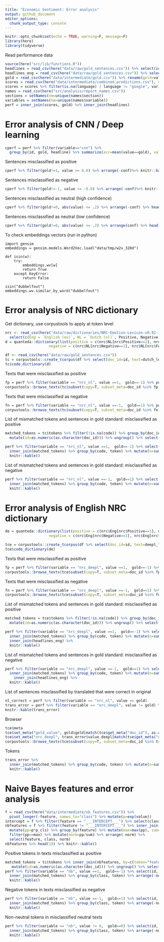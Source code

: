 ```yaml
---
title: "Economic Sentiment: Error analysis"
output: github_document
editor_options: 
  chunk_output_type: console
---
```


```r
knitr::opts_chunk$set(echo = TRUE, warning=F, message=F)
library(here)
library(tidyverse)
```

Read performance data

```r
source(here("src/lib/functions.R"))
headlines = read_csv(here("data/raw/gold_sentences.csv")) %>% select(id, headline)
headlines_eng = read_csv(here("data/raw/gold_sentences.csv")) %>% select(id, deepl)
gold = read_csv(here("data/intermediate/gold.csv")) %>% rename(gold=value)
scores = read_csv(here("data/intermediate/combined_predictions.csv"), col_types = "iccccddd")
scores = scores %>% filter(is.na(language) | language != "google", variable != "recessie", variable != "boukes")  %>% mutate(value=trichotomize(value))
names = read_csv(here("src/analysis/report_names.csv"))
sections = setNames(nm=unique(names$section))
variables = setNames(nm=unique(names$variable))
perf = inner_join(scores, gold) %>% inner_join(headlines)
```

# Error analysis of CNN / Deep learning

```r
cperf = perf %>% filter(variable=="cnn") %>% 
  group_by(id, gold, headline) %>% summarize(acc=mean(value==gold), value=mean(value), conf=mean(confidence)) 
```

Sentences misclassified as positive

```r
cperf %>% filter(gold!=1, value >= 0.8) %>% arrange(-conf)%>% knitr::kable()
```

Sentences misclassified as negative

```r
cperf %>% filter(gold!=-1, value <= -0.8) %>% arrange(-conf)%>% knitr::kable()
```

Sentences misclassified as neutral (high confidence)

```r
cperf %>% filter(gold!=0, abs(value) <= .2) %>% arrange(-conf) %>% head(10) %>% knitr::kable()
```


Sentences misclassified as neutral (low confidence)

```r
cperf %>% filter(gold!=0, abs(value) <= .2) %>% arrange(conf) %>% head(10) %>% knitr::kable()
```

To check embeddings vectors (run in python)

```
import gensim
embeddings = gensim.models.Word2Vec.load("data/tmp/w2v_320d")

def isin(w):
    try:
        embeddings.wv[w]
        return True
    except KeyError:
        return False

isin("dubbelfout")
embeddings.wv.similar_by_word("dubbelfout")
```

# Error analysis of NRC dictionary

Get dictionary, use corpustools to apply at token level

```r
nrc <- read_csv(here("data/raw/dictionaries/NRC-Emotion-Lexicon-v0.92-In105Languages-Nov2017Translations.csv")) %>%
  select(c(Eng = `English (en)`, NL = `Dutch (nl)`, Positive, Negative, Fear, Trust))
d = quanteda::dictionary(list(positive = c(nrc$NL[nrc$Positive==1], nrc$NL[nrc$Trust==1]),
                    negative = c(nrc$NL[nrc$Negative==1], nrc$NL[nrc$Fear==1])))

df <- read_csv(here("data/raw/gold_sentences.csv"))
tc = corpustools::create_tcorpus(df %>% select(doc_id=id, text=dutch_lemmas))
tc$code_dictionary(d)
```

Texts that were misclassified as positive 

```r
fp = perf %>% filter(variable == "nrc_nl", value ==1,  gold==-1) %>% pull(id)
corpustools::browse_texts(tc$subset(copy=T, subset_meta=doc_id %in% fp), category="code") 
```

Texts that were misclassified as negative

```r
fn = perf %>% filter(variable == "nrc_nl", value ==-1,  gold==1) %>% pull(id)
corpustools::browse_texts(tc$subset(copy=T, subset_meta=doc_id %in% fn), category="code") 
```

List of mismatched tokens and sentences in gold standard: misclassified as positive

```r
matched_tokens = tc$tokens %>% filter(!is.na(code)) %>% group_by(doc_id, token, code) %>% summarize(n=n()) %>% 
  mutate(id=as.numeric(as.character(doc_id))) %>% ungroup() %>% select(-doc_id)

perf %>% filter(variable == "nrc_nl", value ==1,  gold==-1) %>% select(id, gold, value, headline) %>% 
  inner_join(matched_tokens) %>% group_by(code, token) %>% mutate(n=sum(n)) %>% arrange(-n) %>% filter(code=="positive") %>% 
  knitr::kable()
```

List of mismatched tokens and sentences in gold standard: misclassified as negative

```r
perf %>% filter(variable == "nrc_nl", value ==-1,  gold==1) %>% select(id, gold, value, headline) %>% 
  inner_join(matched_tokens) %>% group_by(code, token) %>% mutate(n=sum(n)) %>% arrange(-n) %>% filter(code=="negative")  %>% 
  knitr::kable()
```

# Error analysis of English NRC dictionary

```r
de = quanteda::dictionary(list(positive = c(nrc$Eng[nrc$Positive==1], nrc$Eng[nrc$Trust==1]),
                    negative = c(nrc$Eng[nrc$Negative==1], nrc$Eng[nrc$Fear==1])))

tce = corpustools::create_tcorpus(df %>% select(doc_id=id, text=deepl_lemmas))
tce$code_dictionary(de)
```


Texts that were misclassified as positive 

```r
fp = perf %>% filter(variable == "nrc_deepl", value ==1,  gold==-1) %>% pull(id)
corpustools::browse_texts(tce$subset(copy=T, subset_meta=doc_id %in% fp), category="code") 
```

Texts that were misclassified as negative

```r
fn = perf %>% filter(variable == "nrc_deepl", value ==-1,  gold==1) %>% pull(id)
corpustools::browse_texts(tce$subset(copy=T, subset_meta=doc_id %in% fn), category="code") 
```

List of mismatched tokens and sentences in gold standard: misclassified as positive

```r
matched_tokens = tce$tokens %>% filter(!is.na(code)) %>% group_by(doc_id, token, code) %>% summarize(n=n()) %>% 
  mutate(id=as.numeric(as.character(doc_id))) %>% ungroup() %>% select(-doc_id)

perf %>% filter(variable == "nrc_deepl", value ==1,  gold==-1) %>% select(id, gold, value, headline) %>% 
  inner_join(matched_tokens) %>% group_by(code, token) %>% mutate(n=sum(n)) %>% arrange(-n) %>% filter(code=="positive") %>% 
  inner_join(headlines_eng) %>% 
  knitr::kable()
```

List of mismatched tokens and sentences in gold standard: misclassified as negative

```r
perf %>% filter(variable == "nrc_deepl", value ==-1,  gold==1) %>% select(id, gold, value, headline) %>% 
  inner_join(matched_tokens) %>% group_by(code, token) %>% mutate(n=sum(n)) %>% arrange(-n) %>% filter(code=="negative")  %>% 
    inner_join(headlines_eng) %>% 
  knitr::kable()
```

List of sentences misclassified by translated that were correct in original

```r
nl_correct = perf %>% filter(variable == "nrc_nl", value == gold)
trans_error = perf %>% filter(variable == "nrc_deepl", value != gold) %>% semi_join(nl_correct, by="id") %>% select(id, gold, value_deepl=value, headline) %>% inner_join(headlines_eng)
knitr::kable(trans_error)
```

Browser

```r
tce$meta
tce$set_meta("gold_value", gold$gold[match(tce$get_meta("doc_id"), as.character(gold$id))])
tce$set_meta("nrc_deepl", trans_error$value_deepl[match(tce$get_meta("doc_id"), as.character(trans_error$id))])
corpustools::browse_texts(tce$subset(copy=T, subset_meta=doc_id %in% trans_error$id), category="code") 
```

Tokens

```r
trans_error %>% 
  inner_join(matched_tokens) %>% group_by(code, token) %>% mutate(n=sum(n)) %>% arrange(-n) %>% filter(code=="positive") %>% 
  knitr::kable()
```

# Naive Bayes features and error analysis

```r
f = read_csv(here("data/intermediate/nb_features.csv")) %>% 
  pivot_longer(-feature, names_to="class") %>% mutate(p=exp(value))
intercept = f %>% filter(feature == "___INTERCEPT___") %>% select(class, p)
nbfeatures = f %>% filter(feature != "___INTERCEPT___") %>% inner_join(intercept, by="class", suffix=c("", "_cls")) %>% 
  mutate(pp=p*p_cls) %>% group_by(feature) %>% mutate(max=max(pp), sum=sum(pp)) %>% 
  filter(pp==max) %>% mutate(norm=pp/sum) %>% arrange(-norm) %>% 
  select(feature, class, norm)
nbfeatures %>% head(10) %>% knitr::kable()
```

Positive tokens in texts misclassified as positive

```r
matched_tokens = tc$tokens %>% inner_join(nbfeatures, by=c(token="feature")) %>% select(doc_id, token, class, norm) %>% 
   mutate(id=as.numeric(as.character(doc_id))) %>% ungroup() %>% select(-doc_id)
perf %>% filter(variable == "nb", value ==1,  gold==-1) %>% select(id, gold, value, headline) %>% 
  inner_join(matched_tokens) %>% group_by(class, token) %>% arrange(-norm) %>% filter(class==1) %>% 
  knitr::kable()
```

Negative tokens in texts misclassified as negative

```r
perf %>% filter(variable == "nb", value ==-1,  gold==1) %>% select(id, gold, value, headline) %>% 
  inner_join(matched_tokens) %>% group_by(class, token) %>% arrange(-norm) %>% filter(class==-1) %>% 
  knitr::kable()
```


Non-neutral tokens in misclassified neutral texts

```r
perf %>% filter(variable == "nb", value != 0,  gold==0) %>% select(id, gold, value, headline) %>% 
  inner_join(matched_tokens) %>% group_by(class, token) %>% arrange(-norm) %>% filter(class!=0) %>% 
  knitr::kable()
```
